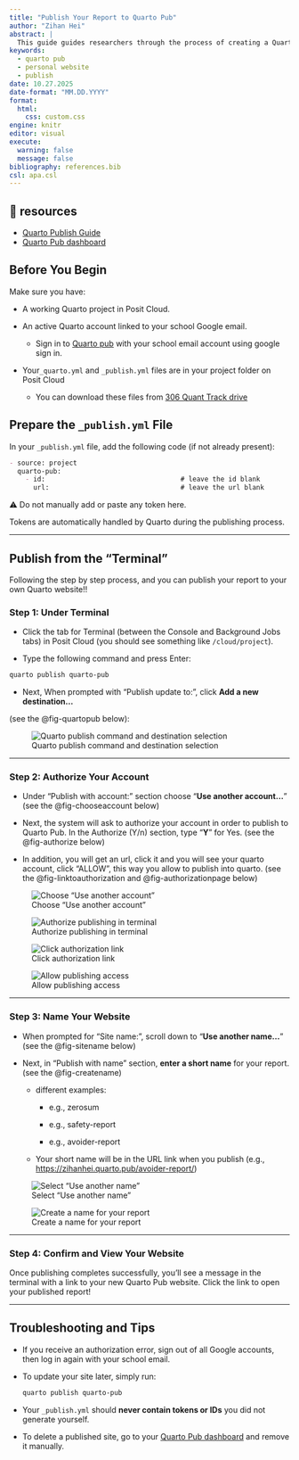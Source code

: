 ```yaml
---
title: "Publish Your Report to Quarto Pub"
author: "Zihan Hei"
abstract: |
  This guide guides researchers through the process of creating a Quarto Pub website using your Binghmamton University Google account. Follow each step carefully to ensure your report is published correctly.
keywords:
  - quarto pub
  - personal website
  - publish
date: 10.27.2025
date-format: "MM.DD.YYYY"
format:
  html: 
    css: custom.css
engine: knitr
editor: visual
execute:
  warning: false
  message: false
bibliography: references.bib
csl: apa.csl
---
```


::: callout-tip
## 📖 resources

-   [Quarto Publish Guide](https://quarto.org/docs/publishing/quarto-pub.html)
-   [Quarto Pub dashboard](https://quartopub.com/)
:::

## Before You Begin

Make sure you have:

-   A working Quarto project in Posit Cloud.

-   An active Quarto account linked to your school Google email.

    -   Sign in to [Quarto pub](https://quartopub.com/) with your school email account using google sign in.

-   Your`_quarto.yml` and `_publish.yml` files are in your project folder on Posit Cloud

    -   You can download these files from [306 Quant Track drive](https://drive.google.com/drive/folders/10AG6VkIKUBODfI4_p84Ozohu0dx3xLa3?usp=share_link)

## Prepare the `_publish.yml` File

In your `_publish.yml` file, add the following code (if not already present):

```markdown
- source: project
  quarto-pub:
    - id:                                  # leave the id blank
      url:                                 # leave the url blank
```

⚠️ Do not manually add or paste any token here.

Tokens are automatically handled by Quarto during the publishing process.

------------------------------------------------------------------------

## Publish from the "Terminal"

Following the step by step process, and you can publish your report to your own Quarto website!!

### Step 1: Under Terminal

-   Click the tab for Terminal (between the Console and Background Jobs tabs) in Posit Cloud (you should see something like `/cloud/project`).

-   Type the following command and press Enter:

```markdown
quarto publish quarto-pub
```

-   Next, When prompted with “Publish update to:”, click **Add a new destination...**

(see the @fig-quartopub below):

![Quarto publish command and destination selection](images/quartopub_1.png){#fig-quartopub}

------------------------------------------------------------------------

### Step 2: Authorize Your Account

-   Under "Publish with account:" section choose "**Use another account...**" (see the @fig-chooseaccount below)

-   Next, the system will ask to authorize your account in order to publish to Quarto Pub. In the Authorize (Y/n) section, type "**Y**" for Yes. (see the @fig-authorize below)

-   In addition, you will get an url, click it and you will see your quarto account, click "ALLOW", this way you allow to publish into quarto. (see the @fig-linktoauthorization and @fig-authorizationpage below)

![Choose "Use another account"](images/quartopub_2.png){#fig-chooseaccount}

![Authorize publishing in terminal](images/quartopub_3.png){#fig-authorize}

![Click authorization link](images/quartopub_4.png){#fig-linktoauthorization}

![Allow publishing access](images/quartopub-auth.png){#fig-authorizationpage}

------------------------------------------------------------------------

### Step 3: Name Your Website

-   When prompted for "Site name: ", scroll down to "**Use another name...**" (see the @fig-sitename below)

-   Next, in "Publish with name" section, **enter a short name** for your report. (see the @fig-createname)

    -   different examples:

        -   e.g., zerosum

        -   e.g., safety-report

        -   e.g., avoider-report

    -   Your short name will be in the URL link when you publish (e.g., <https://zihanhei.quarto.pub/avoider-report/>)

![Select "Use another name"](images/quartopub_6.png){#fig-sitename}

![Create a name for your report](images/quartopub_7.png){#fig-createname}

------------------------------------------------------------------------

### Step 4: Confirm and View Your Website

Once publishing completes successfully, you’ll see a message in the terminal with a link to your new Quarto Pub website. Click the link to open your published report!

------------------------------------------------------------------------

## Troubleshooting and Tips

-   If you receive an authorization error, sign out of all Google accounts, then log in again with your school email.

-   To update your site later, simply run:

    ```markdown
    quarto publish quarto-pub 
    ```

-   Your `_publish.yml` should **never contain tokens or IDs** you did not generate yourself.

-   To delete a published site, go to your [Quarto Pub dashboard](https://quartopub.com/) and remove it manually.
